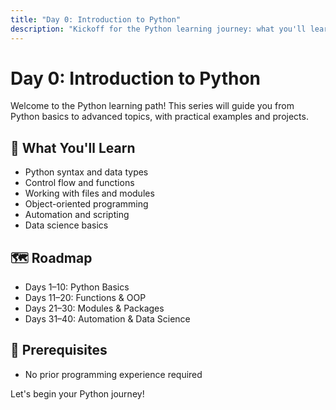 ```yaml
---
title: "Day 0: Introduction to Python"
description: "Kickoff for the Python learning journey: what you'll learn, prerequisites, and roadmap."
---
```


# Day 0: Introduction to Python

Welcome to the Python learning path! This series will guide you from Python basics to advanced topics, with practical examples and projects.

## 🎯 What You'll Learn

- Python syntax and data types
- Control flow and functions
- Working with files and modules
- Object-oriented programming
- Automation and scripting
- Data science basics

## 🗺️ Roadmap

- Days 1–10: Python Basics
- Days 11–20: Functions & OOP
- Days 21–30: Modules & Packages
- Days 31–40: Automation & Data Science

## 📝 Prerequisites

- No prior programming experience required

Let's begin your Python journey!

